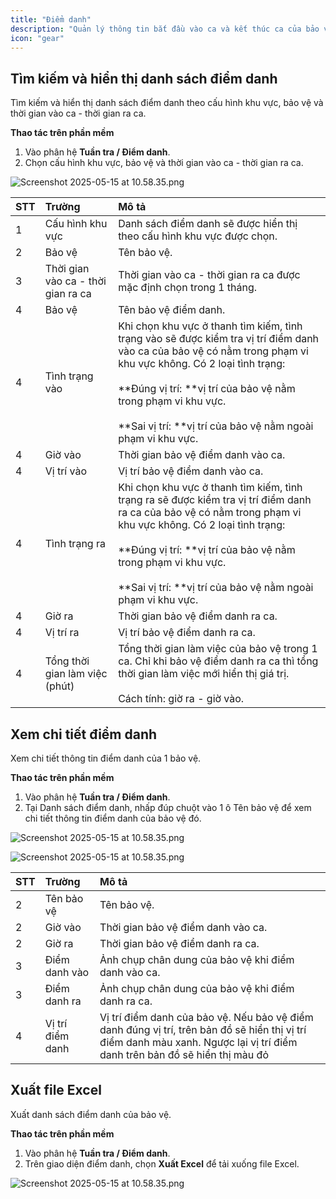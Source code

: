 ```yaml
---
title: "Điểm danh"
description: "Quản lý thông tin bắt đầu vào ca và kết thúc ca của bảo vệ."
icon: "gear"
---
```


## Tìm kiếm và hiển thị danh sách điểm danh

Tìm kiếm và hiển thị danh sách điểm danh theo cấu hình khu vực, bảo vệ và thời gian vào ca - thời gian ra ca.

**Thao tác trên phần mềm**

1. Vào phân hệ **Tuần tra / Điểm danh**.
2. Chọn cấu hình khu vực, bảo vệ và thời gian vào ca - thời gian ra ca.

<img
  src="/images/Group152.png"
  alt="Screenshot 2025-05-15 at 10.58.35.png"
  title="Screenshot 2025-05-15 at 10.58.35.png"
  className="border mr-auto"
/>

| STT | Trường                             | Mô tả                                                                                                                                                                                                                                                                                                                    |
| :-- | :--------------------------------- | :----------------------------------------------------------------------------------------------------------------------------------------------------------------------------------------------------------------------------------------------------------------------------------------------------------------------- |
| 1   | Cấu hình khu vực                   | Danh sách điểm danh sẽ được hiển thị theo cấu hình khu vực được chọn.                                                                                                                                                                                                                                                    |
| 2   | Bảo vệ                             | Tên bảo vệ.                                                                                                                                                                                                                                                                                                              |
| 3   | Thời gian vào ca - thời gian ra ca | Thời gian vào ca - thời gian ra ca được mặc định chọn trong 1 tháng.                                                                                                                                                                                                                                                     |
| 4   | Bảo vệ                             | Tên bảo vệ điểm danh.                                                                                                                                                                                                                                                                                                    |
| 4   | Tình trạng vào                     | Khi chọn khu vực ở thanh tìm kiếm, tình trạng vào sẽ được kiểm tra vị trí điểm danh vào ca của bảo vệ có nằm trong phạm vi khu vực không. Có 2 loại tình trạng:<br /><br />\*\*Đúng vị trí: \*\*vị trí của bảo vệ nằm trong phạm vi khu vực.<br /><br />\*\*Sai vị trí: \*\*vị trí của bảo vệ nằm ngoài phạm vi khu vực. |
| 4   | Giờ vào                            | Thời gian bảo vệ điểm danh vào ca.                                                                                                                                                                                                                                                                                       |
| 4   | Vị trí vào                         | Vị trí bảo vệ điểm danh vào ca.                                                                                                                                                                                                                                                                                          |
| 4   | Tình trạng ra                      | Khi chọn khu vực ở thanh tìm kiếm, tình trạng ra sẽ được kiểm tra vị trí điểm danh ra ca của bảo vệ có nằm trong phạm vi khu vực không. Có 2 loại tình trạng:<br /><br />\*\*Đúng vị trí: \*\*vị trí của bảo vệ nằm trong phạm vi khu vực.<br /><br />\*\*Sai vị trí: \*\*vị trí của bảo vệ nằm ngoài phạm vi khu vực.   |
| 4   | Giờ ra                             | Thời gian bảo vệ điểm danh ra ca.                                                                                                                                                                                                                                                                                        |
| 4   | Vị trí ra                          | Vị trí bảo vệ điểm danh ra ca.                                                                                                                                                                                                                                                                                           |
| 4   | Tổng thời gian làm việc (phút)     | Tổng thời gian làm việc của bảo vệ trong 1 ca. Chỉ khi bảo vệ điểm danh ra ca thì tổng thời gian làm việc mới hiển thị giá trị.<br /><br />Cách tính: giờ ra - giờ vào.                                                                                                                                                  |

## Xem chi tiết điểm danh

Xem chi tiết thông tin điểm danh của 1 bảo vệ.

**Thao tác trên phần mềm**

1. Vào phân hệ **Tuần tra / Điểm danh**.
2. Tại Danh sách điểm danh, nhấp đúp chuột vào 1 ô Tên bảo vệ để xem chi tiết thông tin điểm danh của bảo vệ đó.

<img
  src="/images/Group154.png"
  alt="Screenshot 2025-05-15 at 10.58.35.png"
  title="Screenshot 2025-05-15 at 10.58.35.png"
  className="border mr-auto"
/>

<img
  src="/images/Group153.png"
  alt="Screenshot 2025-05-15 at 10.58.35.png"
  title="Screenshot 2025-05-15 at 10.58.35.png"
  className="border mr-auto"
/>

| STT | Trường           | Mô tả                                                                                                                                                                       |
| :-- | :--------------- | :-------------------------------------------------------------------------------------------------------------------------------------------------------------------------- |
| 2   | Tên bảo vệ       | Tên bảo vệ.                                                                                                                                                                 |
| 2   | Giờ vào          | Thời gian bảo vệ điểm danh vào ca.                                                                                                                                          |
| 2   | Giờ ra           | Thời gian bảo vệ điểm danh ra ca.                                                                                                                                           |
| 3   | Điểm danh vào    | Ảnh chụp chân dung của bảo vệ khi điểm danh vào ca.                                                                                                                         |
| 3   | Điểm danh ra     | Ảnh chụp chân dung của bảo vệ khi điểm danh ra ca.                                                                                                                          |
| 4   | Vị trí điểm danh | Vị trí điểm danh của bảo vệ. Nếu bảo vệ điểm danh đúng vị trí, trên bản đồ sẽ hiển thị vị trí điểm danh màu xanh. Ngược lại vị trí điểm danh trên bản đồ sẽ hiển thị màu đỏ |

## Xuất file Excel

Xuất danh sách điểm danh của bảo vệ.

**Thao tác trên phần mềm**

1. Vào phân hệ **Tuần tra / Điểm danh**.
2. Trên giao diện điểm danh, chọn **Xuất Excel** để tải xuống file Excel.

<img
  src="/images/Group155.png"
  alt="Screenshot 2025-05-15 at 10.58.35.png"
  title="Screenshot 2025-05-15 at 10.58.35.png"
  className="border mr-auto"
/>
